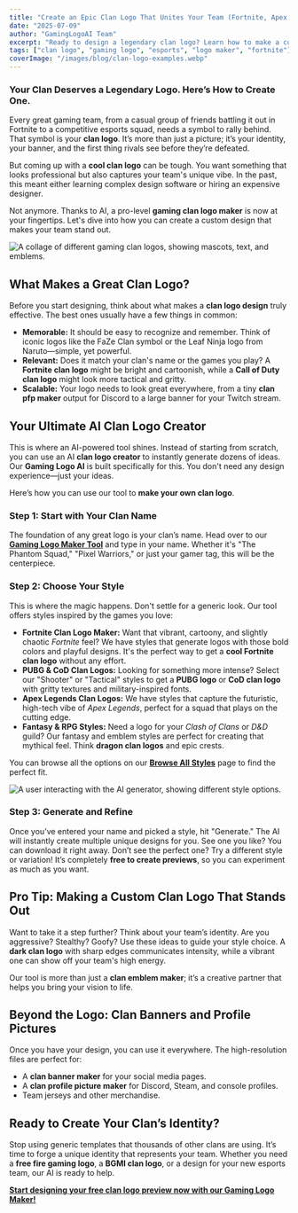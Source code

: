 ```yaml
---
title: "Create an Epic Clan Logo That Unites Your Team (Fortnite, Apex & More!)"
date: "2025-07-09" 
author: "GamingLogoAI Team"
excerpt: "Ready to design a legendary clan logo? Learn how to make a custom gaming logo for Fortnite, CoD, or any esports team with our AI clan logo maker. Level up your brand now!"
tags: ["clan logo", "gaming logo", "esports", "logo maker", "fortnite"]
coverImage: "/images/blog/clan-logo-examples.webp" 
---
```


### Your Clan Deserves a Legendary Logo. Here’s How to Create One.

Every great gaming team, from a casual group of friends battling it out in Fortnite to a competitive esports squad, needs a symbol to rally behind. That symbol is your **clan logo**. It’s more than just a picture; it’s your identity, your banner, and the first thing rivals see before they’re defeated.

But coming up with a **cool clan logo** can be tough. You want something that looks professional but also captures your team's unique vibe. In the past, this meant either learning complex design software or hiring an expensive designer.

Not anymore. Thanks to AI, a pro-level **gaming clan logo maker** is now at your fingertips. Let's dive into how you can create a custom design that makes your team stand out.

![A collage of different gaming clan logos, showing mascots, text, and emblems.](/images/blog/clan-logo-examples.webp)

## What Makes a Great Clan Logo?

Before you start designing, think about what makes a **clan logo design** truly effective. The best ones usually have a few things in common:

- **Memorable:** It should be easy to recognize and remember. Think of iconic logos like the FaZe Clan symbol or the Leaf Ninja logo from Naruto—simple, yet powerful.
- **Relevant:** Does it match your clan's name or the games you play? A **Fortnite clan logo** might be bright and cartoonish, while a **Call of Duty clan logo** might look more tactical and gritty.
- **Scalable:** Your logo needs to look great everywhere, from a tiny **clan pfp maker** output for Discord to a large banner for your Twitch stream.

## Your Ultimate AI Clan Logo Creator

This is where an AI-powered tool shines. Instead of starting from scratch, you can use an AI **clan logo creator** to instantly generate dozens of ideas. Our **Gaming Logo AI** is built specifically for this. You don't need any design experience—just your ideas.

Here’s how you can use our tool to **make your own clan logo**.

### Step 1: Start with Your Clan Name

The foundation of any great logo is your clan’s name. Head over to our **[Gaming Logo Maker Tool](/gaming-logo-maker)** and type in your name. Whether it's "The Phantom Squad," "Pixel Warriors," or just your gamer tag, this will be the centerpiece.

### Step 2: Choose Your Style

This is where the magic happens. Don't settle for a generic look. Our tool offers styles inspired by the games you love:

- **Fortnite Clan Logo Maker:** Want that vibrant, cartoony, and slightly chaotic *Fortnite* feel? We have styles that generate logos with those bold colors and playful designs. It's the perfect way to get a **cool Fortnite clan logo** without any effort.
- **PUBG & CoD Clan Logos:** Looking for something more intense? Select our "Shooter" or "Tactical" styles to get a **PUBG logo** or **CoD clan logo** with gritty textures and military-inspired fonts.
- **Apex Legends Clan Logos:** We have styles that capture the futuristic, high-tech vibe of *Apex Legends*, perfect for a squad that plays on the cutting edge.
- **Fantasy & RPG Styles:** Need a logo for your *Clash of Clans* or *D&D* guild? Our fantasy and emblem styles are perfect for creating that mythical feel. Think **dragon clan logos** and epic crests.

You can browse all the options on our **[Browse All Styles](/logo-styles)** page to find the perfect fit.

![A user interacting with the AI generator, showing different style options.](/images/blog/clan-logo-maker-interface.webp)

### Step 3: Generate and Refine

Once you’ve entered your name and picked a style, hit "Generate." The AI will instantly create multiple unique designs for you. See one you like? You can download it right away. Don’t see the perfect one? Try a different style or variation! It’s completely **free to create previews**, so you can experiment as much as you want.

## Pro Tip: Making a Custom Clan Logo That Stands Out

Want to take it a step further? Think about your team’s identity. Are you aggressive? Stealthy? Goofy? Use these ideas to guide your style choice. A **dark clan logo** with sharp edges communicates intensity, while a vibrant one can show off your team's high energy.

Our tool is more than just a **clan emblem maker**; it’s a creative partner that helps you bring your vision to life.

## Beyond the Logo: Clan Banners and Profile Pictures

Once you have your design, you can use it everywhere. The high-resolution files are perfect for:
- A **clan banner maker** for your social media pages.
- A **clan profile picture maker** for Discord, Steam, and console profiles.
- Team jerseys and other merchandise.

## Ready to Create Your Clan’s Identity?

Stop using generic templates that thousands of other clans are using. It’s time to forge a unique identity that represents your team. Whether you need a **free fire gaming logo**, a **BGMI clan logo**, or a design for your new esports team, our AI is ready to help.

**[Start designing your free clan logo preview now with our Gaming Logo Maker!](/gaming-logo-maker)**